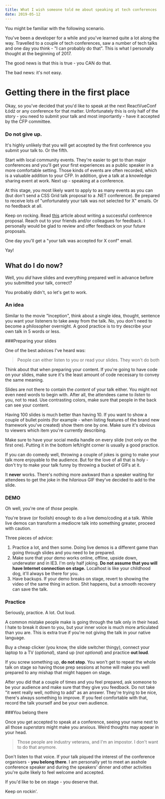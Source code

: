 ```yaml
---
title: What I wish someone told me about speaking at tech conferences
date: 2019-05-12
---
```


You might be familiar with the following scenario.

You've been a developer for a while and you've learned quite a lot along the way. Travelled to a couple of tech conferences, saw a number of tech talks and one day you think - "I can probably do that". This is what I personally thought at the beginning of 2017.

The good news is that this is true - you CAN do that.

The bad news: it's not easy.

# Getting there in the first place

Okay, so you've decided that you'd like to speak at the next ReactVueConf Łódź or any conference for that matter. Unfortunately this is only half of the story - you need to submit your talk and most importantly - have it accepted by the CFP committee.

### Do not give up.

It's highly unlikely that you will get accepted by the first conference you submit your talk to. Or the fifth.

Start with local community events. They're easier to get to than major conferences and you'll get your first experiences as a public speaker in a more comfortable setting. Those kinds of events are often recorded, which is a valuable addition to your CFP. In addition, give a talk at a knowledge sharing event at work. Next up - speaking at a conference.

At this stage, you most likely want to apply to as many events as you can (but don't send a CSS Grid talk proposal to a .NET conference). Be prepared to receive lots of "unfortunately your talk was not selected for X" emails. Or no feedback at all.

Keep on rocking. Read [this](https://medium.com/@fox/how-to-write-a-successful-conference-proposal-4461509d3e32) article about writing a successful conference proposal. Reach out to your friends and/or colleagues for feedback. I personally would be glad to review and offer feedback on your future proposals.

One day you'll get a "your talk was accepted for X conf" email.

Yay!

## What do I do now?

Well, you _did_ have slides and everything prepared well in advance before you submitted your talk, correct?

You probably didn't, so let's get to work.

### An idea

Similar to the movie "Inception", think about a single idea, thought, sentence you want your listeners to take away from the talk. No, you don't need to become a philosopher overnight. A good practice is to try describe your own talk in 5 words or less.

###Preparing your slides

One of the best advices I've heard was:

> People can either listen to you or read your slides. They won't do both

Think about that when preparing your content. If you're going to have code on your slides, make sure it's the least amount of code necessary to convey the same meaning.

Slides are not there to contain the _content_ of your talk either. You might not even need words to begin with. After all, the attendees came to _listen_ to you, not to read. Use contrasting colors, make sure that people in the back can see your content.

Having 100 slides is much better than having 10. If you want to show a couple of bullet points (for example - when listing features of the brand new framework you've created) show them one by one. Make sure it's obvious to viewers which item you're currently describing.

Make sure to have your social media handle on every slide (not only on the first one). Putting it in the bottom left/right corner is usually a good practice.

If you can do comedy well, throwing a couple of jokes is going to make your talk more enjoyable to the audience. But for the love of all that is holy - don't try to make your talk funny by throwing a bucket of GIFs at it.

It **never** works. There's nothing more awkward than a speaker waiting for attendees to get the joke in the _hilarious_ GIF they've decided to add to the slide.

### DEMO

Oh well, you're one of _those_ people.

You're brave (or foolish) enough to do a live demo/coding at a talk. While live demos can transform a mediocre talk into something greater, proceed with caution.

Three pieces of advice:

1. Practice a lot, and then some. Doing live demos is a different game than going through slides and you need to be prepared.
2. Make sure that your demo works online, offline, upside down, underwater and in IE3. I'm only half joking. **Do not assume that you will have Internet connection on stage.** Localhost is like your childhood dog, it'll always be there for you.
3. Have backups. If your demo breaks on stage, revert to showing the video of the same thing in action. Shit happens, but a smooth recovery can save the talk.

### Practice

Seriously, practice. A lot. Out loud.

A common mistake people make is going through the talk only in their head. I hate to break it down to you, but your inner voice is much more articulated than you are. This is extra true if you're not giving the talk in your native language.

Buy a cheap clicker (you know, the slide switcher thingy), connect your laptop to a TV (_optional_), stand up (_not optional_) and practice **out loud**.

If you screw something up, **do not stop**. You won't get to repeat the whole talk on stage so having those prep sessions at home will make you well prepared to any mishap that might happen on stage.

After you did that a couple of times and you feel prepared, ask someone to be your audience and make sure that they give you feedback. Do not take "it went really well, nothing to add" as an answer. They're trying to be nice, there's always something to improve. If you feel comfortable with that, record the talk yourself and be your own audience.

###You belong there

Once you get accepted to speak at a conference, seeing your name next to all those _superstars_ might make you anxious. Weird thoughts may appear in your head.

> Those people are industry veterans, and I'm an impostor. I don't want to do that anymore.

Don't listen to that voice. If your talk piqued the interest of the conference organisers - **you belong there**. I am personally yet to meet an asshole conference speaker and during the speakers' dinner and other activities you're quite likely to feel welcome and accepted.

If you'd like to be on stage - you deserve that.

Keep on rockin'.
